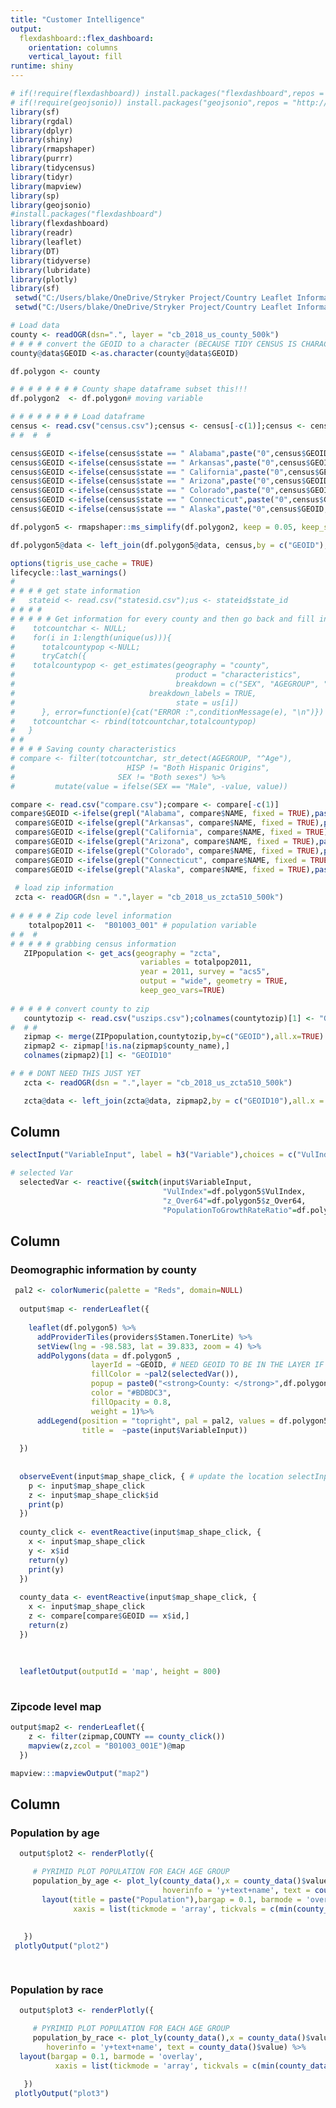 ---
title: "Customer Intelligence"
output: 
  flexdashboard::flex_dashboard:
    orientation: columns
    vertical_layout: fill
runtime: shiny
---

```{r global, include=FALSE}
 

# if(!require(flexdashboard)) install.packages("flexdashboard",repos = "http://cran.us.r-project.org")
# if(!require(geojsonio)) install.packages("geojsonio",repos = "http://cran.us.r-project.org")
library(sf)
library(rgdal)
library(dplyr)
library(shiny)
library(rmapshaper)
library(purrr)
library(tidycensus)
library(tidyr)
library(mapview)
library(sp)
library(geojsonio)
#install.packages("flexdashboard")
library(flexdashboard)
library(readr)
library(leaflet)
library(DT)
library(tidyverse)
library(lubridate)
library(plotly)
library(sf)
 setwd("C:/Users/blake/OneDrive/Stryker Project/Country Leaflet Information Dashboard/Building Leaflet Final Interactive Map/Leaflet Map App")
 setwd("C:/Users/blake/OneDrive/Stryker Project/Country Leaflet Information Dashboard/Building Leaflet Final Interactive Map/Leaflet Map App")

# Load data
county <- readOGR(dsn=".", layer = "cb_2018_us_county_500k")
# # # # convert the GEOID to a character (BECAUSE TIDY CENSUS IS CHARACTER FOR SF FILE)
county@data$GEOID <-as.character(county@data$GEOID)

df.polygon <- county

# # # # # # # # County shape dataframe subset this!!!
df.polygon2  <- df.polygon# moving variable

# # # # # # # # Load dataframe
census <- read.csv("census.csv");census <- census[-c(1)];census <- census[c(1,2,3,7,10,14)];census$GEOID <-  as.character(census$GEOID)
# #  #  # 

census$GEOID <-ifelse(census$state == " Alabama",paste("0",census$GEOID,sep =""),census$GEOID)
census$GEOID <-ifelse(census$state == " Arkansas",paste("0",census$GEOID,sep =""),census$GEOID)
census$GEOID <-ifelse(census$state == " California",paste("0",census$GEOID,sep =""),census$GEOID)
census$GEOID <-ifelse(census$state == " Arizona",paste("0",census$GEOID,sep =""),census$GEOID)
census$GEOID <-ifelse(census$state == " Colorado",paste("0",census$GEOID,sep =""),census$GEOID)
census$GEOID <-ifelse(census$state == " Connecticut",paste("0",census$GEOID,sep =""),census$GEOID)
census$GEOID <-ifelse(census$state == " Alaska",paste("0",census$GEOID,sep =""),census$GEOID)

df.polygon5 <- rmapshaper::ms_simplify(df.polygon2, keep = 0.05, keep_shapes = TRUE)

df.polygon5@data <- left_join(df.polygon5@data, census,by = c("GEOID"),all.x = TRUE)

options(tigris_use_cache = TRUE)
lifecycle::last_warnings()
# 
# # # # get state information
#   stateid <- read.csv("statesid.csv");us <- stateid$state_id
# # # # 
# # # # # Get information for every county and then go back and fill in the rest
#    totcountchar <- NULL;
#    for(i in 1:length(unique(us))){
#      totalcountypop <-NULL;
#      tryCatch({ 
#    totalcountypop <- get_estimates(geography = "county",
#                                    product = "characteristics",
#                                    breakdown = c("SEX", "AGEGROUP", "HISP","RACE"),
#                              breakdown_labels = TRUE,
#                                    state = us[i])
#      }, error=function(e){cat("ERROR :",conditionMessage(e), "\n")})
#    totcountchar <- rbind(totcountchar,totalcountypop)
#   }
# # 
# # # # Saving county characteristics
# compare <- filter(totcountchar, str_detect(AGEGROUP, "^Age"),
#                         HISP != "Both Hispanic Origins",
#                       SEX != "Both sexes") %>%
#         mutate(value = ifelse(SEX == "Male", -value, value)) 

compare <- read.csv("compare.csv");compare <- compare[-c(1)]
compare$GEOID <-ifelse(grepl("Alabama", compare$NAME, fixed = TRUE),paste("0",compare$GEOID,sep =""),compare$GEOID)
 compare$GEOID <-ifelse(grepl("Arkansas", compare$NAME, fixed = TRUE),paste("0",compare$GEOID,sep =""),compare$GEOID)
 compare$GEOID <-ifelse(grepl("California", compare$NAME, fixed = TRUE),paste("0",compare$GEOID,sep =""),compare$GEOID)
 compare$GEOID <-ifelse(grepl("Arizona", compare$NAME, fixed = TRUE),paste("0",compare$GEOID,sep =""),compare$GEOID)
 compare$GEOID <-ifelse(grepl("Colorado", compare$NAME, fixed = TRUE),paste("0",compare$GEOID,sep =""),compare$GEOID)
 compare$GEOID <-ifelse(grepl("Connecticut", compare$NAME, fixed = TRUE),paste("0",compare$GEOID,sep =""),compare$GEOID)
 compare$GEOID <-ifelse(grepl("Alaska", compare$NAME, fixed = TRUE),paste("0",compare$GEOID,sep =""),compare$GEOID)
 
 # load zip information
 zcta <- readOGR(dsn = ".",layer = "cb_2018_us_zcta510_500k")
 
# # # # # Zip code level information
    totalpop2011 <-  "B01003_001" # population variable
# #  # 
# # # # # grabbing census information
   ZIPpopulation <- get_acs(geography = "zcta",
                             variables = totalpop2011,
                             year = 2011, survey = "acs5",
                             output = "wide", geometry = TRUE,
                             keep_geo_vars=TRUE)
 
# # # # # convert county to zip
   countytozip <- read.csv("uszips.csv");colnames(countytozip)[1] <- "GEOID";countytozip$GEOID <- as.character(countytozip$GEOID);countytozip$COUNTY <- as.character(countytozip$COUNTY)
#  # # 
   zipmap <- merge(ZIPpopulation,countytozip,by=c("GEOID"),all.x=TRUE)
   zipmap2 <- zipmap[!is.na(zipmap$county_name),]
   colnames(zipmap2)[1] <- "GEOID10"

# # # DONT NEED THIS JUST YET
   zcta <- readOGR(dsn = ".",layer = "cb_2018_us_zcta510_500k")

   zcta@data <- left_join(zcta@data, zipmap2,by = c("GEOID10"),all.x = TRUE)

```

Column {data-width=200 .sidebar}
-----------------------------------------------------------------------

```{r}
selectInput("VariableInput", label = h3("Variable"),choices = c("VulIndex","z_Over64","PopulationToGrowthRateRatio"))

# selected Var
  selectedVar <- reactive({switch(input$VariableInput, 
                                  "VulIndex"=df.polygon5$VulIndex, 
                                  "z_Over64"=df.polygon5$z_Over64, 
                                  "PopulationToGrowthRateRatio"=df.polygon5$PopulationToGrowthRateRatio)})
```

Column {data-width=450}
-----------------------------------------------------------------------

### Deomographic information by county

```{r}
 pal2 <- colorNumeric(palette = "Reds", domain=NULL)
  
  output$map <- renderLeaflet({
    
    leaflet(df.polygon5) %>% 
      addProviderTiles(providers$Stamen.TonerLite) %>% 
      setView(lng = -98.583, lat = 39.833, zoom = 4) %>%
      addPolygons(data = df.polygon5 ,
                  layerId = ~GEOID, # NEED GEOID TO BE IN THE LAYER IF YOU WANT TO CLICK AND HAVE REACTIVE PLOT
                  fillColor = ~pal2(selectedVar()),
                  popup = paste0("<strong>County: </strong>",df.polygon5$county,"<br>","<strong>Vulindex: </strong>",round(df.polygon5$z_Over64,digits=2),"<br>","<strong>Vulindex: </strong>",round(df.polygon5$PopulationToGrowthRateRatio,digits = 2)),
                  color = "#BDBDC3",
                  fillOpacity = 0.8,
                  weight = 1)%>%
      addLegend(position = "topright", pal = pal2, values = df.polygon5[[input$VariableInput]] ,
                title =  ~paste(input$VariableInput))
    
  })
  
  
  observeEvent(input$map_shape_click, { # update the location selectInput on map clicks
    p <- input$map_shape_click
    z <- input$map_shape_click$id
    print(p)
  })
  
  county_click <- eventReactive(input$map_shape_click, {
    x <- input$map_shape_click
    y <- x$id
    return(y)
    print(y)
  })
  
  county_data <- eventReactive(input$map_shape_click, {
    x <- input$map_shape_click
    z <- compare[compare$GEOID == x$id,]
    return(z)
  })
  
 
  
  leafletOutput(outputId = 'map', height = 800)
  
```

### Zipcode level map
```{r}

output$map2 <- renderLeaflet({
    z <- filter(zipmap,COUNTY == county_click())
    mapview(z,zcol = "B01003_001E")@map
  })

mapview:::mapviewOutput("map2")


```

Column {data-width=350}
-----------------------------------------------------------------------

### Population by age

```{r}

  output$plot2 <- renderPlotly({

     # PYRIMID PLOT POPULATION FOR EACH AGE GROUP
     population_by_age <- plot_ly(county_data(),x = county_data()$value, y = county_data()$AGEGROUP, color  = county_data()$SEX, type = 'bar', orientation = 'h',
                                  hoverinfo = 'y+text+name', text = county_data()$value) %>%
       layout(title = paste("Population"),bargap = 0.1, barmode = 'overlay',
              xaxis = list(tickmode = 'array', tickvals = c(min(county_data()$value), min(county_data()$value)*.75 ,min(county_data()$value)*.50,min(county_data()$value)*.25, 0,max(county_data()$value)*.25,max(county_data()$value)*.50,max(county_data()$value)*.75, max(county_data()$value)), ticktext = c(min(county_data()$value), min(county_data()$value)*.75 ,min(county_data()$value)*.50,min(county_data()$value)*.25, 0,max(county_data()$value)*.25,max(county_data()$value)*.50,max(county_data()$value)*.75, max(county_data()$value))))
     
     
   })
 plotlyOutput("plot2")

 

```

### Population by race

```{r}

  output$plot3 <- renderPlotly({

     # PYRIMID PLOT POPULATION FOR EACH AGE GROUP
     population_by_race <- plot_ly(county_data(),x = county_data()$value, y = county_data()$RACE, color  = county_data()$SEX, type = 'bar', orientation = 'h',
        hoverinfo = 'y+text+name', text = county_data()$value) %>%
  layout(bargap = 0.1, barmode = 'overlay', 
          xaxis = list(tickmode = 'array', tickvals = c(min(county_data()$value), min(county_data()$value)*.75 ,min(county_data()$value)*.50,min(county_data()$value)*.25, 0,max(county_data()$value)*.25,max(county_data()$value)*.50,max(county_data()$value)*.75, max(county_data()$value)), ticktext = c(min(county_data()$value), min(county_data()$value)*.75 ,min(county_data()$value)*.50,min(county_data()$value)*.25, 0,max(county_data()$value)*.25,max(county_data()$value)*.50,max(county_data()$value)*.75, max(county_data()$value))))
     
   })
 plotlyOutput("plot3")

 

```
